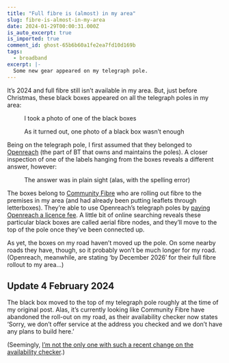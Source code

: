 ```yaml
---
title: "Full fibre is (almost) in my area"
slug: fibre-is-almost-in-my-area
date: 2024-01-29T00:00:31.000Z
is_auto_excerpt: true
is_imported: true
comment_id: ghost-65b6b60a1fe2ea7fd10d169b
tags:
  - broadband
excerpt: |-
  Some new gear appeared on my telegraph pole.
---
```




It’s 2024 and full fibre still isn’t available in my area. But, just before
Christmas, these black boxes appeared on all the telegraph poles in my area:

<figure>
  <PostImage
    src={PXL_20231222_122940337_jpg}
    alt="A photo of an aerial fibre node on a telegraph pole."
  />
  <figcaption>
    <span>I took a photo of one of the black boxes</span>
  </figcaption>
</figure>

<figure>
  <PostImage
    src={PXL_20231222_122824668_jpg}
    alt="A photo of an aerial fibre node on a telegraph pole."
  />
  <figcaption>
    <span>As it turned out, one photo of a black box wasn’t enough</span>
  </figcaption>
</figure>

Being on the telegraph pole, I first assumed that they belonged to
[Openreach](https://www.openreach.com/) (the part of BT that owns and maintains
the poles). A closer inspection of one of the labels hanging from the boxes
reveals a different answer, however:

<figure>
  <PostImage
    src={PXL_20231222_122833025_cropped_jpg}
    alt="A label on one of the aerial fibre nodes stating ‘COMM FIBER (sic)’."
  />
  <figcaption>
    <span>The answer was in plain sight (alas, with the spelling error)</span>
  </figcaption>
</figure>

The boxes belong to [Community Fibre](https://communityfibre.co.uk/) who are
rolling out fibre to the premises in my area (and had already been putting
leaflets through letterboxes). They’re able to use Openreach’s telegraph poles
by
[paying Openreach a licence fee](<https://www.openreach.co.uk/cpportal/products/passive-products/physical-infrastructure-access(PIA)>).
A little bit of online searching reveals these particular black boxes are called
aerial fibre nodes, and they’ll move to the top of the pole once they’ve been
connected up.

As yet, the boxes on my road haven’t moved up the pole. On some nearby roads
they have, though, so it probably won’t be much longer for my road. (Openreach,
meanwhile, are stating ‘by December 2026’ for their full fibre rollout to my
area...)

## Update 4 February 2024

The black box moved to the top of my telegraph pole roughly at the time of my
original post. Alas, it’s currently looking like Community Fibre have abandoned
the roll-out on my road, as their availability checker now states ‘Sorry, we
don’t offer service at the address you checked and we don’t have any plans to
build here.’

(Seemingly,
[I’m not the only one with such a recent change on the availability checker](https://www.ispreview.co.uk/talk/threads/are-community-fibre-stopping-build.41188/).)
